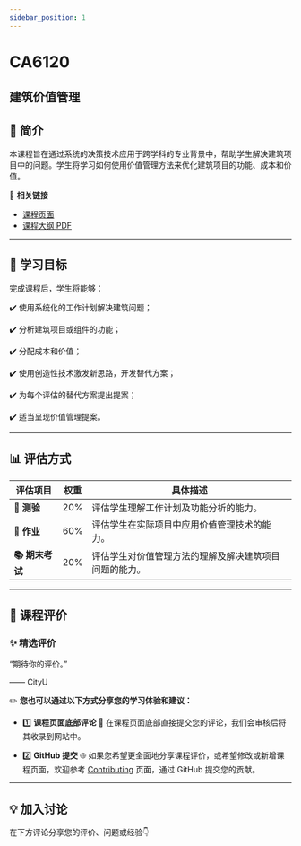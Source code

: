 ```yaml
---
sidebar_position: 1
---
```


# CA6120
## 建筑价值管理

## **📘 简介**
本课程旨在通过系统的决策技术应用于跨学科的专业背景中，帮助学生解决建筑项目中的问题。学生将学习如何使用价值管理方法来优化建筑项目的功能、成本和价值。

🔗 **相关链接**
- [课程页面](https://www.cityu.edu.hk/catalogue/pg/202425/course/CA6120.htm)
- [课程大纲 PDF](https://www.cityu.edu.hk/catalogue/pg/202425/course/CA6120.pdf)

---

## **🎯 学习目标**

完成课程后，学生将能够：

✔️ 使用系统化的工作计划解决建筑问题；

✔️ 分析建筑项目或组件的功能；

✔️ 分配成本和价值；

✔️ 使用创造性技术激发新思路，开发替代方案；

✔️ 为每个评估的替代方案提出提案；

✔️ 适当呈现价值管理提案。

---

## **📊 评估方式**

| **评估项目**          | **权重** | **具体描述**                                                                                       |
|----------------------|---------|---------------------------------------------------------------------------------------------------|
| **📝 测验**           | 20%     | 评估学生理解工作计划及功能分析的能力。                                                           |
| **📝 作业**           | 60%     | 评估学生在实际项目中应用价值管理技术的能力。                                                       |
| **📚 期末考试**        | 20%     | 评估学生对价值管理方法的理解及解决建筑项目问题的能力。                                               |

---

## **💬 课程评价**

### ✨ **精选评价**
<div className={commentStyles.commentBox}>
    <p className={commentStyles.commentText}>
        “期待你的评价。”
    </p>
    <p className={commentStyles.commentAuthor}>—— CityU</p>
</div>

✏️ **您也可以通过以下方式分享您的学习体验和建议：**

- 1️⃣ **课程页面底部评论**
💬 在课程页面底部直接提交您的评论，我们会审核后将其收录到网站中。

- 2️⃣ **GitHub 提交**
🌐 如果您希望更全面地分享课程评价，或希望修改或新增课程页面，欢迎参考 [Contributing](https://penjc.github.io/CityU/contributing) 页面，通过 GitHub 提交您的贡献。

---

## **💡 加入讨论**

在下方评论分享您的评价、问题或经验👇
<Utterances />